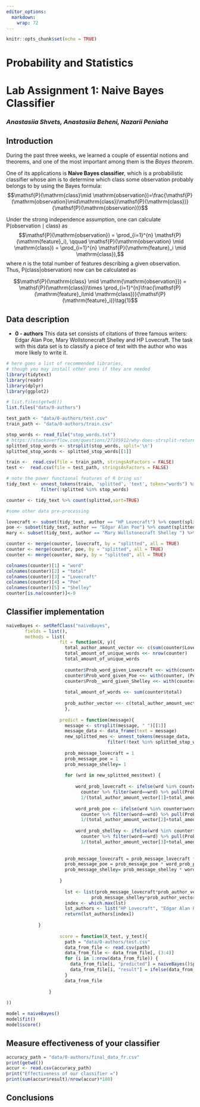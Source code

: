 ---
editor_options:
  markdown:
    wrap: 72
---

```{r setup, include=FALSE}
knitr::opts_chunk$set(echo = TRUE)
```

# Probability and Statistics

# Lab Assignment 1: Naive Bayes Classifier

### *Anastasiia Shvets, Anastasiia Beheni, Nazarii Peniaha*

## Introduction

During the past three weeks, we learned a couple of essential notions
and theorems, and one of the most important among them is the *Bayes
theorem*.

One of its applications is **Naive Bayes classifier**, which is a
probabilistic classifier whose aim is to determine which class some
observation probably belongs to by using the Bayes formula:
$$\mathsf{P}(\mathrm{class}\mid \mathrm{observation})=\frac{\mathsf{P}(\mathrm{observation}\mid\mathrm{class})\mathsf{P}(\mathrm{class})}{\mathsf{P}(\mathrm{observation})}$$

Under the strong independence assumption, one can calculate
$\mathsf{P}(\mathrm{observation} \mid \mathrm{class})$ as
$$\mathsf{P}(\mathrm{observation}) = \prod_{i=1}^{n} \mathsf{P}(\mathrm{feature}_i), \qquad \mathsf{P}(\mathrm{observation} \mid \mathrm{class}) = \prod_{i=1}^{n} \mathsf{P}(\mathrm{feature}_i \mid \mathrm{class}),$$
where $n$ is the total number of features describing a given
observation. Thus, $\mathsf{P}(\mathrm{class}|\mathrm{observation})$ now
can be calculated as

$$\mathsf{P}(\mathrm{class} \mid \mathrm{\mathrm{observation}}) = \mathsf{P}(\mathrm{class})\times \prod_{i=1}^{n}\frac{\mathsf{P}(\mathrm{feature}_i\mid \mathrm{class})}{\mathsf{P}(\mathrm{feature}_i)}\tag{1}$$

## Data description

-   **0 - authors** This data set consists of citations of three famous
    writers: Edgar Alan Poe, Mary Wollstonecraft Shelley and HP
    Lovecraft. The task with this data set is to classify a piece of
    text with the author who was more likely to write it.


```{r}
# here goes a list of recommended libraries,
# though you may install other ones if they are needed
library(tidytext)
library(readr)
library(dplyr)
library(ggplot2)
```

```{r}
# list.files(getwd())
list.files("data/0-authors")
```

```{r}
test_path <- "data/0-authors/test.csv"
train_path <- "data/0-authors/train.csv"

stop_words <- read_file("stop_words.txt")
# https://stackoverflow.com/questions/27195912/why-does-strsplit-return-a-list
splitted_stop_words <- strsplit(stop_words, split='\n')
splitted_stop_words <- splitted_stop_words[[1]]
```

```{r}
train <-  read.csv(file = train_path, stringsAsFactors = FALSE)
test <-  read.csv(file = test_path, stringsAsFactors = FALSE)
```

```{r}
# note the power functional features of R bring us! 
tidy_text <- unnest_tokens(train, 'splitted', 'text', token="words") %>%
             filter(!splitted %in% stop_words)

counter <- tidy_text %>% count(splitted,sort=TRUE)

#some other data pre-processing

lovecraft <- subset(tidy_text, author == "HP Lovecraft") %>% count(splitted, sort = TRUE)
poe <- subset(tidy_text, author == "Edgar Alan Poe") %>% count(splitted, sort = TRUE)
mary <- subset(tidy_text, author == "Mary Wollstonecraft Shelley ") %>% count(splitted, sort = TRUE)

counter <- merge(counter, lovecraft, by = "splitted", all = TRUE)
counter <- merge(counter, poe, by = "splitted", all = TRUE)
counter <- merge(counter, mary, by = "splitted", all = TRUE)

colnames(counter)[1] = "word"
colnames(counter)[2] = "total"
colnames(counter)[3] = "Lovecraft"
colnames(counter)[4] = "Poe"
colnames(counter)[5] = "Shelley"
counter[is.na(counter)]<-0


```

## Classifier implementation

```{r}
naiveBayes <- setRefClass("naiveBayes",
       fields = list(),
       methods = list(
                    fit = function(X, y){
                      total_author_amount_vector <<- c(sum(counter$Lovecraft), sum(counter$Poe), sum(counter$Shelley))
                      total_amount_of_unique_words <<- nrow(counter)
                      total_amount_of_unique_words
                      
                      counter$Prob_word_given_Lovecraft <<- with(counter, (Lovecraft+1)/(total_author_amount_vector[1]+total_amount_of_unique_words))
                      counter$Prob_word_given_Poe <<- with(counter, (Poe+1)/(total_author_amount_vector[2]+total_amount_of_unique_words))
                      counter$Prob__word_given_Shelley <<- with(counter, (Shelley+1)/(total_author_amount_vector[3]+total_amount_of_unique_words))
            
                      total_amount_of_words <<- sum(counter$total)
          
                      prob_author_vector <<- c(total_author_amount_vector/total_amount_of_words)
                      },
                    
                    predict = function(message){
                      message <- strsplit(message, " ")[[1]]
                      message_data <- data_frame(text = message)
                      new_splitted_mes <- unnest_tokens(message_data, 'text', 'text', token="words") %>% 
                                      filter(!text %in% splitted_stop_words)
                      
                      prob_message_lovecraft = 1
                      prob_message_poe = 1
                      prob_message_shelley= 1
            
                      for (wrd in new_splitted_mes$text) {
                        
                          word_prob_lovecraft <- ifelse(wrd %in% counter$word,
                            counter %>% filter(word==wrd) %>% pull(Prob_word_given_Lovecraft),
                            1/(total_author_amount_vector[1]+total_amount_of_unique_words))
                          
                          word_prob_poe <- ifelse(wrd %in% counter$word,
                            counter %>% filter(word==wrd) %>% pull(Prob_word_given_Poe),
                            1/(total_author_amount_vector[2]+total_amount_of_unique_words))
                          
                          word_prob_shelley <- ifelse(wrd %in% counter$word,
                            counter %>% filter(word==wrd) %>% pull(Prob_word_given_Shelley),
                            1/(total_author_amount_vector[3]+total_amount_of_unique_words))
                          
                        
                      prob_message_lovecraft = prob_message_lovecraft * word_prob_lovecraft
                      prob_message_poe = prob_message_poe * word_prob_poe
                      prob_message_shelley= prob_message_shelley * word_prob_shelley
                      
                    }
                      
                      lst <- list(prob_message_lovecraft*prob_author_vector[1], prob_message_poe*prob_author_vector[2],
                                prob_message_shelley*prob_author_vector[3])
                      index <- which.max(lst)
                      lst_authors <- list("HP Lovecraft", "Edgar Alan Poe", "Mary Wollstonecraft Shelley ")
                      return(lst_authors[index])
                    
            }
                    
                    score = function(X_test, y_test){
                      path = "data/0-authors/test.csv"
                      data_from_file <- read.csv(path)
                      data_from_file <- data_from_file[, (3:4)]
                      for (i in 1:nrow(data_from_file)) {
                        data_from_file[i, "predicted"] = naiveBayes()$predict(data_from_file$text[i])
                        data_from_file[i, "result"] = ifelse(data_from_file$author[i] == data_from_file$predicted[i], 1, 0)
                      }
                      data_from_file
                      
                }
                    
))

model = naiveBayes()
model$fit()
model$score()
```

## Measure effectiveness of your classifier
```{r}
accuracy_path = "data/0-authors/final_data_fr.csv"
print(getwd())
accur <- read.csv(accuracy_path)
print("Effectiveness of our classifier =")
print(sum(accur$result)/nrow(accur)*100)
```

## Conclusions

